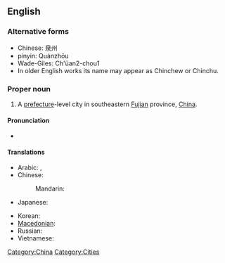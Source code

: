 ==English==
{{wikipedia}}

===Alternative forms===
* Chinese: 泉州
* pinyin: Quánzhōu
* Wade-Giles: Ch'üan2-chou1
* In older English works its name may appear as Chinchew or Chinchu.

===Proper noun===
{{en-proper-noun}}

# A [[prefecture]]-level city in southeastern [[Fujian]] province, [[China]].

====Pronunciation====
* {{IPA|/ˈtʃwɑnˈdʒoʊ/}}

====Translations====
{{trans-top|a city of China}}
* Arabic: {{t|ar|تشيوانتشو|m|tr=tshyuantshuu|sc=Arab}}, {{t|ar|تشيوانجو|m|tr=tshyuanjuu|sc=Arab}}
* Chinese:
*: Mandarin: {{t|zh|泉州|tr=Quánzhōu|sc=Hani}}
* Japanese: {{t-|ja|泉州|tr=せんしゅう, Senshū|sc=Jpan}}
{{trans-mid}}
* Korean: {{t|ko|취안저우|tr=Chwiangjeou|sc=Kore}}
* [[Macedonian]]: {{t|mk|Чиенџоу|n|tr=Číendžou|sc=Cyrl|xs=Macedonian}}
* Russian: {{t|ru|Цюаньчжоу|m|tr=Cjuan’čžóu|sc=Cyrl}} {{indeclinable}}
* Vietnamese: {{t|vi|Tuyền Châu}}
{{trans-bottom}}

[[Category:China]]
[[Category:Cities]]